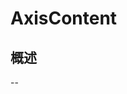 # AxisContent

<ToBePolishedAfterTranslation />

<OriginalSource
  title="AxisContent"
  url="https://developer.apple.com/documentation/charts/axiscontent"
  summary="表示用于构建图表轴的元素的类型"
/>

## 概述

--
